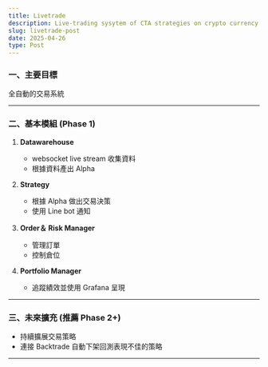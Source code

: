 ```yaml
---
title: Livetrade
description: Live-trading sysytem of CTA strategies on crypto currency
slug: livetrade-post
date: 2025-04-26
type: Post
---
```


### 一、主要目標

全自動的交易系統

---

### 二、基本模組 (Phase 1)

1. **Datawarehouse**
   - websocket live stream 收集資料
   - 根據資料產出 Alpha

2. **Strategy**
   - 根據 Alpha 做出交易決策
   - 使用 Line bot 通知

3. **Order＆ Risk Manager**
   - 管理訂單
   - 控制倉位

4. **Portfolio Manager**
   - 追蹤績效並使用 Grafana 呈現

---

### 三、未來擴充 (推薦 Phase 2+)

- 持續擴展交易策略
- 連接 Backtrade 自動下架回測表現不佳的策略

---